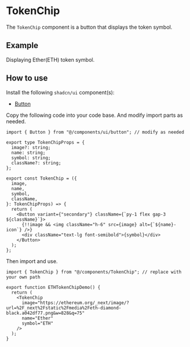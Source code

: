 
<Meta title="MDX/TokenChip" of={TokenChipStories} />

# TokenChip

The `TokenChip` component is a button that displays the token symbol.

## Example

Displaying Ether(ETH) token symbol.

<Canvas>
  <Story of={TokenChip.ETHTokenChip} />
</Canvas>

## How to use

Install the following `shadcn/ui` component(s):

- [Button](https://ui.shadcn.com/docs/components/button)

Copy the following code into your code base. And modify import parts as needed.

```tsx
import { Button } from "@/components/ui/button"; // modify as needed

export type TokenChipProps = {
  image?: string;
  name: string;
  symbol: string;
  className?: string;
};

export const TokenChip = ({
  image,
  name,
  symbol,
  className,
}: TokenChipProps) => {
  return (
    <Button variant={"secondary"} className={`py-1 flex gap-3 ${className}`}>
      {!!image && <img className="h-6" src={image} alt={`${name}-icon`} />}
      <div className="text-lg font-semibold">{symbol}</div>
    </Button>
  );
};
```

Then import and use.

```tsx
import { TokenChip } from "@/components/TokenChip"; // replace with your own path

export function ETHTokenChipDemo() {
  return (
    <TokenChip
      image="https://ethereum.org/_next/image/?url=%2F_next%2Fstatic%2Fmedia%2Feth-diamond-black.a042df77.png&w=828&q=75"
      name="Ether"
      symbol="ETH"
    />
  );
}
```
